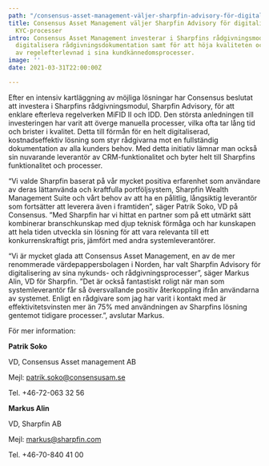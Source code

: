 ```yaml
---
path: "/consensus-asset-management-väljer-sharpfin-advisory-för-digitalisering-av-sina-kyc-processer"
title: Consensus Asset Management väljer Sharpfin Advisory för digitalisering av sina
  KYC-processer
intro: Consensus Asset Management investerar i Sharpfins rådgivningsmodul för att
  digitalisera rådgivningsdokumentation samt för att höja kvaliteten och öka graden
  av regelefterlevnad i sina kundkännedomsprocesser.
image: ''
date: 2021-03-31T22:00:00Z

---
```

Efter en intensiv kartläggning av möjliga lösningar har Consensus beslutat att investera i Sharpfins rådgivningsmodul, Sharpfin Advisory, för att enklare efterleva regelverken MiFID II och IDD. Den största anledningen till investeringen har varit att överge manuella processer, vilka ofta tar lång tid och brister i kvalitet. Detta till förmån för en helt digitaliserad, kostnadseffektiv lösning som styr rådgivarna mot en fullständig dokumentation av alla kunders behov. Med detta initiativ lämnar man också sin nuvarande leverantör av CRM-funktionalitet och byter helt till Sharpfins funktionalitet och processer.

“Vi valde Sharpfin baserat på vår mycket positiva erfarenhet som användare av deras lättanvända och kraftfulla portföljsystem, Sharpfin Wealth Management Suite och vårt behov av att ha en pålitlig, långsiktig leverantör som fortsätter att leverera även i framtiden”, säger Patrik Soko, VD på Consensus. ”Med Sharpfin har vi hittat en partner som på ett utmärkt sätt kombinerar branschkunskap med djup teknisk förmåga och har kunskapen att hela tiden utveckla sin lösning för att vara relevanta till ett konkurrenskraftigt pris, jämfört med andra systemleverantörer.

“Vi är mycket glada att Consensus Asset Management, en av de mer renommerade värdepappersbolagen i Norden, har valt Sharpfin Advisory för digitalisering av sina nykunds- och rådgivningsprocesser”, säger Markus Alin, VD för Sharpfin. ”Det är också fantastiskt roligt när man som systemleverantör får så översvallande positiv återkoppling ifrån användarna av systemet. Enligt en rådgivare som jag har varit i kontakt med är effektivitetsvinsten mer än 75% med användningen av Sharpfins lösning gentemot tidigare processer.”, avslutar Markus.

För mer information:

**Patrik Soko**

VD, Consensus Asset management AB

Mejl: [patrik.soko@consensusam.se](mailto:patrik.soko@consensusam.se)

Tel. +46-72-063 32 56

**Markus Alin**

VD, Sharpfin AB

Mejl: [markus@sharpfin.com](mailto:markus@sharpfin.com)

Tel. +46-70-840 41 00